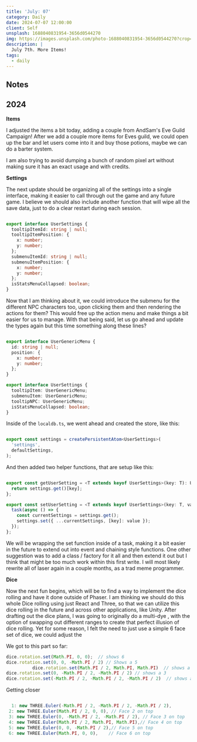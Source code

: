 ```yaml
---
title: 'July: 07'
category: Daily
date: 2024-07-07 12:00:00
client: Self
unsplash: 1688040831954-3656d0544270
img: https://images.unsplash.com/photo-1688040831954-3656d0544270?crop=entropy&cs=srgb&fm=jpg&ixid=MnwzNjM5Nzd8MHwxfHJhbmRvbXx8fHx8fHx8fDE2ODE3NDg2ODY&ixlib=rb-4.0.3&q=85
description: |
  July 7th. More Items!
tags:
  - daily
---
```




## Notes

## 2024

**Items**

I adjusted the items a bit today, adding a couple from AndSam's Eve Guild Campaign!
After we add a couple more items for Eves guild, we could open up the bar and let users come into it and buy those potions, maybe we can do a barter system.

I am also trying to avoid dumping a bunch of random pixel art without making sure it has an exact usage and with credits.

**Settings**

The next update should be organizing all of the settings into a single interface, making it easier to call through out the game and any future game.
I believe we should also include another function that will wipe all the save data, just to do a clear restart during each session.

```ts

export interface UserSettings {
  tooltipItemId: string | null;
  tooltipItemPosition: {
    x: number;
    y: number;
  };
  submenuItemId: string | null;
  submenuItemPosition: {
    x: number;
    y: number;
  };
  isStatsMenuCollapsed: boolean;
}

```

Now that I am thinking about it, we could introduce the submenu for the different NPC characters too, upon clicking them and then rendering the actions for them?
This would free up the action menu and make things a bit easier for us to manage.
With that being said, let us go ahead and update the types again but this time something along these lines?

```ts

export interface UserGenericMenu {
  id: string | null;
  position: {
    x: number;
    y: number;
  };
}

export interface UserSettings {
  tooltipItem: UserGenericMenu;
  submenuItem: UserGenericMenu;
  tooltipNPC: UserGenericMenu;
  isStatsMenuCollapsed: boolean;
}

```

Inside of the `localdb.ts`, we went ahead and created the store, like this:

```ts

export const settings = createPersistentAtom<UserSettings>(
  'settings',
  defaultSettings,
);

```

And then added two helper functions, that are setup like this:

```ts

export const getUserSetting = <T extends keyof UserSettings>(key: T): UserSettings[T] => {
  return settings.get()[key];
};

export const setUserSetting = <T extends keyof UserSettings>(key: T, value: UserSettings[T]): void => {
  task(async () => {
    const currentSettings = settings.get();
    settings.set({ ...currentSettings, [key]: value });
  });
};

```

We will be wrapping the set function inside of a task, making it a bit easier in the future to extend out into event and chaining style functions.
One other suggestion was to add a class / factory for it all and then extend it out but I think that might be too much work within this first write.
I will most likely rewrite all of laser again in a couple months, as a trad meme programmer.

**Dice**

Now the next fun begins, which will be to find a way to implement the dice rolling and have it done outside of Phaser.
I am thinking we should do this whole Dice rolling using just React and Three, so that we can utilize this dice rolling in the future and across other applications, like Unity.
After drafting out the dice plans, I was going to originally do a multi-dye , with the option of swapping out different ranges to create that perfect illusion of dice rolling.
Yet for some reason, I felt the need to just use a simple 6 face set of dice, we could adjust the 

We got to this part so far:

```ts 
dice.rotation.set(Math.PI, 0, 0);  // shows 6
dice.rotation.set(0, 0, -Math.PI / 2) // Shows a 5
          dice.rotation.set(Math.PI / 2, Math.PI, Math.PI)  // shows a 4
dice.rotation.set(0, -Math.PI / 2, -Math.PI / 2) // shows a 3
dice.rotation.set(-Math.PI / 2, -Math.PI / 2, -Math.PI / 2)  // shows a 1

 ```

 Getting closer

 ```ts 

   1: new THREE.Euler(-Math.PI / 2, -Math.PI / 2, -Math.PI / 2),          // Face 1 on top
  2: new THREE.Euler(Math.PI / 2, 0, 0), // Face 2 on top
  3: new THREE.Euler(0, -Math.PI / 2, -Math.PI / 2), // Face 3 on top
  4: new THREE.Euler(Math.PI / 2, Math.PI, Math.PI),// Face 4 on top
  5: new THREE.Euler(0, 0, -Math.PI / 2),// Face 5 on top
  6: new THREE.Euler(Math.PI, 0, 0),    // Face 6 on top

  ```